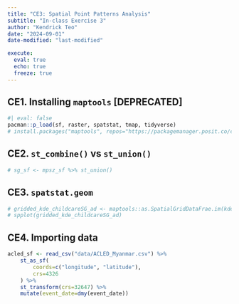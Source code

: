 ```yaml
---
title: "CE3: Spatial Point Patterns Analysis"
subtitle: "In-class Exercise 3"
author: "Kendrick Teo"
date: "2024-09-01"
date-modified: "last-modified"

execute: 
  eval: true
  echo: true
  freeze: true
---
```


## CE1. Installing `maptools` [DEPRECATED]

```r
#| eval: false
pacman::p_load(sf, raster, spatstat, tmap, tidyverse)
# install.packages("maptools", repos="https://packagemanager.posit.co/cran/2023-10-13")
```

## CE2. `st_combine()` vs `st_union()`



```r
# sg_sf <- mpsz_sf %>% st_union()
```

## CE3. `spatstat.geom`

```r
# gridded_kde_childcareSG_ad <- maptools::as.SpatialGridDataFrae.im(kde_childcareSG_adaptive)
# spplot(gridded_kde_childcareSG_ad)
```

## CE4. Importing data

```r
acled_sf <- read_csv("data/ACLED_Myanmar.csv") %>%
    st_as_sf(
        coords=c("longitude", "latitude"),
        crs=4326
    ) %>%
    st_transform(crs=32647) %>%
    mutate(event_date=dmy(event_date))
```